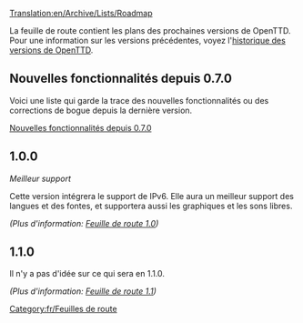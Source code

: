 [[Translation:en/Archive/Lists/Roadmap]]
[[Category:fr/Feuilles de route]]

La feuille de route contient les plans des prochaines versions de OpenTTD. Pour une information sur les versions précédentes, voyez l'[[fr/Archive/OpenTTD/Historique des versions OpenTTD|historique des versions de OpenTTD]].

==Nouvelles fonctionnalités depuis 0.7.0==

Voici une liste qui garde la trace des nouvelles fonctionnalités ou des corrections de bogue depuis la dernière version.

[[fr/Archive/Lists/Nouvelles fonctionnalités depuis 0.7.0|Nouvelles fonctionnalités depuis 0.7.0]]

==1.0.0==
''Meilleur support''

Cette version intégrera le support de IPv6. Elle aura un meilleur support des langues et des fontes, et supportera aussi les graphiques et les sons libres.

''(Plus d'information: [[fr/Archive/Lists/Feuille de route 1.0|Feuille de route 1.0]])''

==1.1.0==
Il n'y a pas d'idée sur ce qui sera en 1.1.0.

''(Plus d'information: [[fr/Archive/Lists/Feuille de route 1.1|Feuille de route 1.1]])''